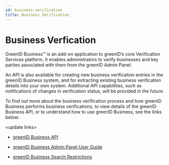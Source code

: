 ```yaml
---
id: business-verification
title: Business Verification
---
```


# Business Verfication

GreenID Business™ is an add-on application to greenID’s core Verification Services platform. It enables administrators to verify businesses and key parties associated with them from the greenID Admin Panel.

An API is also available for creating new business verification entries in the greenID Business system, and for extracting existing business verification details into your own system. Additional API capabilities, such as notifications of changes in verification status, will be provided in the future.

To find out more about the business verification process and how greenID Business performs business verifications, to view details of the greenID Business API, or to understand how to use greenID Business, see the links below:

\<update links>

- [greenID Business API](https://vixverify.atlassian.net/wiki/spaces/GREEN/pages/388300872/greenID+Business+API)

- [greenID Business Admin Panel User Guide](https://vixverify.atlassian.net/wiki/spaces/GREEN/pages/491652037/greenID+Business+Admin+Panel+User+Guide)

- [greenID Business Search Restrictions](https://vixverify.atlassian.net/wiki/spaces/GREEN/pages/514261448/greenID+Business+Search+Restrictions)
